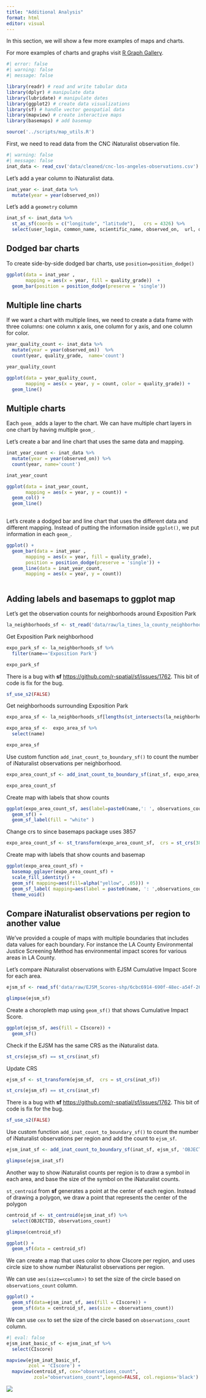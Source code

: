 ```yaml
---
title: "Additional Analysis"
format: html
editor: visual
---
```


In this section, we will show a few more examples of maps and charts.

For more examples of charts and graphs visit [R Graph Gallery](https://r-graph-gallery.com).

```r
#| error: false
#| warning: false
#| message: false

library(readr) # read and write tabular data
library(dplyr) # manipulate data
library(lubridate) # manipulate dates
library(ggplot2) # create data visualizations
library(sf) # handle vector geospatial data
library(mapview) # create interactive maps
library(basemaps) # add basemap

source('../scripts/map_utils.R')
```

First, we need to read data from the CNC iNaturalist observation file.

```r
#| warning: false
#| message: false
inat_data <- read_csv('data/cleaned/cnc-los-angeles-observations.csv')

```

Let's add a year column to iNaturalist data.

```r
inat_year <- inat_data %>% 
  mutate(year = year(observed_on)) 
```

Let's add a `geometry` column

```r
inat_sf <- inat_data %>% 
  st_as_sf(coords = c("longitude", "latitude"),   crs = 4326) %>% 
  select(user_login, common_name, scientific_name, observed_on,  url, quality_grade)
```

## Dodged bar charts

To create side-by-side dodged bar charts, use `position=position_dodge()`

```r
ggplot(data = inat_year , 
       mapping = aes(x = year, fill = quality_grade))  +
  geom_bar(position = position_dodge(preserve = 'single'))  
```

## Multiple line charts

If we want a chart with multiple lines, we need to create a data frame with three columns: one column x axis, one column for y axis, and one column for color.

```r
year_quality_count <- inat_data %>% 
  mutate(year = year(observed_on))  %>%
  count(year, quality_grade,  name='count') 

year_quality_count
```

```r
ggplot(data = year_quality_count, 
       mapping = aes(x = year, y = count, color = quality_grade)) +
  geom_line()
```

## Multiple charts

Each `geom_` adds a layer to the chart. We can have multiple chart layers in one chart by having multiple `geom_`.

Let's create a bar and line chart that uses the same data and mapping.

```r
inat_year_count <- inat_data %>% 
  mutate(year = year(observed_on)) %>%
  count(year, name='count')  

inat_year_count
```

```r
ggplot(data = inat_year_count,
       mapping = aes(x = year, y = count)) +
  geom_col() +
  geom_line()
 
```

Let's create a dodged bar and line chart that uses the different data and different mapping. Instead of putting the information inside `ggplot()`, we put information in each `geom_`.

```r
ggplot() +
  geom_bar(data = inat_year , 
       mapping = aes(x = year, fill = quality_grade),
       position = position_dodge(preserve = 'single')) +
  geom_line(data = inat_year_count, 
       mapping = aes(x = year, y = count))
 
```

## Adding labels and basemaps to ggplot map

Let's get the observation counts for neighborhoods around Exposition Park

```r
la_neighborhoods_sf <- st_read('data/raw/la_times_la_county_neighborhoods.json')

```

Get Exposition Park neighborhood

```r
expo_park_sf <- la_neighborhoods_sf %>% 
  filter(name=='Exposition Park')

expo_park_sf
```

There is a bug with **sf** <https://github.com/r-spatial/sf/issues/1762>. This bit of code is fix for the bug.

```r
sf_use_s2(FALSE)
```

Get neighborhoods surrounding Exposition Park

```r
expo_area_sf <- la_neighborhoods_sf[lengths(st_intersects(la_neighborhoods_sf, expo_park_sf)) > 0, ]

expo_area_sf <-  expo_area_sf %>%
  select(name)

expo_area_sf
```

Use custom function `add_inat_count_to_boundary_sf()` to count the number of iNaturalist observations per neighborhood.

```r
expo_area_count_sf <- add_inat_count_to_boundary_sf(inat_sf, expo_area_sf, 'name')

expo_area_count_sf
```

Create map with labels that show counts

```r

ggplot(expo_area_count_sf, aes(label=paste0(name,': ', observations_count))) +
  geom_sf() +
  geom_sf_label(fill = "white" )  

```

Change crs to since basemaps package uses 3857

```r
expo_area_count_sf <- st_transform(expo_area_count_sf,  crs = st_crs(3857))

```

Create map with labels that show counts and basemap

```r

ggplot(expo_area_count_sf) +
  basemap_gglayer(expo_area_count_sf) + 
  scale_fill_identity() +
  geom_sf( mapping=aes(fill=alpha("yellow", .05))) +
  geom_sf_label( mapping=aes(label = paste0(name, ': ',observations_count)) )  +
  theme_void()
```

## Compare iNaturalist observations per region to another value

We've provided a couple of maps with multiple boundaries that includes data values for each boundary. For instance the LA County Environmental Justice Screening Method has environmental impact scores for various areas in LA County.

Let's compare iNaturalist observations with EJSM Cumulative Impact Score for each area.

```r
ejsm_sf <- read_sf('data/raw/EJSM_Scores-shp/6cbc6914-690f-48ec-a54f-2649a8ddb321202041-1-139ir98.m1ys.shp')

glimpse(ejsm_sf)

```

Create a choropleth map using `geom_sf()` that shows Cumulative Impact Score.

```r
ggplot(ejsm_sf, aes(fill = CIscore)) +
  geom_sf()

```

Check if the EJSM has the same CRS as the iNaturalist data.

```r
st_crs(ejsm_sf) == st_crs(inat_sf)
```

Update CRS

```r
ejsm_sf <- st_transform(ejsm_sf,  crs = st_crs(inat_sf))

st_crs(ejsm_sf) == st_crs(inat_sf)
```

There is a bug with **sf** <https://github.com/r-spatial/sf/issues/1762>. This bit of code is fix for the bug.

```r
sf_use_s2(FALSE)
```

Use custom function `add_inat_count_to_boundary_sf()` to count the number of iNaturalist observations per region and add the count to `ejsm_sf`.

```r
ejsm_inat_sf <- add_inat_count_to_boundary_sf(inat_sf, ejsm_sf, 'OBJECTID')

glimpse(ejsm_inat_sf)
```

Another way to show iNaturalist counts per region is to draw a symbol in each area, and base the size of the symbol on the iNaturalist counts.

`st_centroid` from **sf** generates a point at the center of each region. Instead of drawing a polygon, we draw a point that represents the center of the polygon

```r
centroid_sf <- st_centroid(ejsm_inat_sf) %>%
  select(OBJECTID, observations_count)

glimpse(centroid_sf)
```

```r
ggplot() +
  geom_sf(data = centroid_sf) 

```

We can create a map that uses color to show CIscore per region, and uses circle size to show number iNaturalist observations per region.

We can use `aes(size=<column>)` to set the size of the circle based on `observations_count` column.

```r
ggplot() +
  geom_sf(data=ejsm_inat_sf, aes(fill = CIscore)) +
  geom_sf(data = centroid_sf, aes(size = observations_count)) 

```

We can use `cex` to set the size of the circle based on `observations_count` column.

```r
#| eval: false
ejsm_inat_basic_sf <- ejsm_inat_sf %>% 
  select(CIscore)

mapview(ejsm_inat_basic_sf,  
        zcol = 'CIscore') +
  mapview(centroid_sf, cex="observations_count", 
          zcol="observations_count",legend=FALSE, col.regions='black')
```

![](images/mapview/creating_maps/create_interactive_centroid_map.png){fig-alt="create interactive centroid map"}
